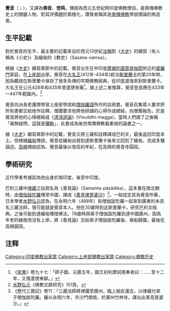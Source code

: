 {{TheravadaBuddhism}} 
'''覺音'''（{{lang-sa|Buddhaghoṣa}}；{{lang-pi|Buddhaghosa}}），又譯為'''佛音'''、'''觉鸣'''，傳說為西元五世紀時印度佛教僧侶，是南傳佛教史上的關鍵人物，對其評價趨於兩極化，讚賞者稱其是[[南傳佛教|南傳佛教]]學說理論的再造者。

==生平記載==
對於覺音的生平，最主要的記載來自於西元13世紀[[法稱|法稱]]對《[[大史|大史]]》的續寫（有人稱為《小史》）及緬甸的《教史》（Sasana-vamsa）。

根據《[[大史|大史]]》續寫章節中的記載，覺音出生在中印度[[摩揭陀國|摩揭陀國]][[菩提伽耶|菩提伽耶]]附近的[[婆羅門|婆羅門]]家庭，在[[上座部|上座部]]出家。覺音在[[大名王|大名王]](412年-434年)統治[[斯里蘭卡|斯里蘭卡]]的第20年時，因為聽說在斯里蘭卡保存了很多失傳的早期佛教經典，從印度渡海來到斯里蘭卡。大名王在公元428年和435年曾遣使來華<ref>《[[宋書|宋書]]》卷九十七：「師子國，元嘉五年，國王剎利摩訶南奉表曰：……至十二年，又復遣使奉獻。」</ref>。據上述二者推算，覺音登島應在433年—447年範圍內。<ref>[[水野弘元|水野弘元]]《佛教文獻研究》151頁。</ref>

覺音向{{le|阿努拉德普勒大寺|Anuradhapura Maha Viharaya|大寺}}派長老護僧學習上座部學說和[[僧伽羅語|僧伽羅語]]所作的註疏書。覺音召集眾人要求把所有書都交給他作註釋，僧團要求他將他研讀的心得作成總結，向僧團報告。於是覺音將他的心得總結成《[[清淨道論|清淨道論]]》(Visuddhi-magga)，當時人們讀了之後稱「毫無疑問，這就是[[彌勒|彌勒]]」，此書成為後世南傳佛教最重視的論書之一。

據《[[大史|大史]]》續寫章節中的記載，覺音又將三藏和註釋譯成巴利文，最後返回印度本土。但根據[[緬甸|緬甸]]傳說，覺音從緬甸出發到達斯里蘭卡後來又回到了緬甸，完成多種論述。[[高棉|高棉]]傳說認為，覺音最後以很高的年紀，在高棉的覺音寺圓寂。

==學術研究==
近代學者考據認為他出身於南印度，後至中印度。

巴利三藏中[[律藏|律藏]]之註疏名為《善見論》（Samanta-pāsādika），這本書在南北朝時，由[[僧伽跋陀羅|僧伽跋陀羅]]傳至中國，譯成《[[善見律毘婆沙|善見律毘婆沙]]》<ref>《歷代三寶記》卷11：「三藏法師將律藏至廣州，臨上舶反還去，以律藏付弟子僧伽跋陀羅。羅以永明六年，共沙門僧猗，於廣州竹林寺，譯出此善見毘婆沙。」</ref>。一般認定其為覺音所著，日本學者[[水野弘元|水野弘元]]認為，在永明六年（488年）和僧伽跋陀羅一起來到廣東的未具名三藏法師，很可能就是覺音本人。他在30歲時到达斯里蘭卡，研究巴利文經典。之後可能到達緬甸傳授佛法，78歲時與弟子僧伽跋陀羅到達中國廣州，因為年老的緣故而沒有上岸，將《善見論》交給弟子僧伽跋陀羅後，乘船歸國，最後在高棉圓寂。

==注释==
{{reflist|2}}
{{Authority control}}
{{DEFAULTSORT:Buddhaghosa}}
[[Category:印度佛教出家眾|Category:印度佛教出家眾]]
[[Category:上座部佛教出家眾|Category:上座部佛教出家眾]]
[[Category:佛教历史|Category:佛教历史]]